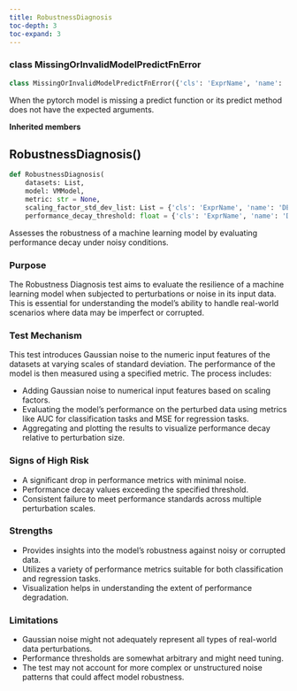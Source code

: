 ```yaml
---
title: RobustnessDiagnosis
toc-depth: 3
toc-expand: 3
---
```


### [class]{.muted} MissingOrInvalidModelPredictFnError

```python
class MissingOrInvalidModelPredictFnError({'cls': 'ExprName', 'name': 'BaseError'}):
```

When the pytorch model is missing a predict function or its predict method does not have the expected arguments.

**Inherited members**

## RobustnessDiagnosis[()]{.muted}

```python
def RobustnessDiagnosis(
    datasets: List,
    model: VMModel,
    metric: str = None,
    scaling_factor_std_dev_list: List = {'cls': 'ExprName', 'name': 'DEFAULT_STD_DEV_LIST'},
    performance_decay_threshold: float = {'cls': 'ExprName', 'name': 'DEFAULT_DECAY_THRESHOLD'}):
```

Assesses the robustness of a machine learning model by evaluating performance decay under noisy conditions.

### Purpose

The Robustness Diagnosis test aims to evaluate the resilience of a machine learning model when subjected to perturbations or noise in its input data. This is essential for understanding the model's ability to handle real-world scenarios where data may be imperfect or corrupted.

### Test Mechanism

This test introduces Gaussian noise to the numeric input features of the datasets at varying scales of standard deviation. The performance of the model is then measured using a specified metric. The process includes:

- Adding Gaussian noise to numerical input features based on scaling factors.
- Evaluating the model's performance on the perturbed data using metrics like AUC for classification tasks and MSE for regression tasks.
- Aggregating and plotting the results to visualize performance decay relative to perturbation size.

### Signs of High Risk

- A significant drop in performance metrics with minimal noise.
- Performance decay values exceeding the specified threshold.
- Consistent failure to meet performance standards across multiple perturbation scales.

### Strengths

- Provides insights into the model's robustness against noisy or corrupted data.
- Utilizes a variety of performance metrics suitable for both classification and regression tasks.
- Visualization helps in understanding the extent of performance degradation.

### Limitations

- Gaussian noise might not adequately represent all types of real-world data perturbations.
- Performance thresholds are somewhat arbitrary and might need tuning.
- The test may not account for more complex or unstructured noise patterns that could affect model robustness.
